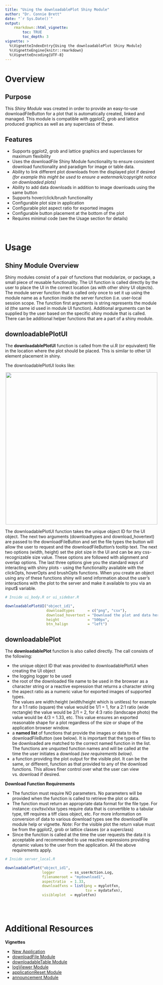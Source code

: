 ```yaml
---
title: "Using the downloadablePlot Shiny Module"
author: "Dr. Connie Brett"
date: "`r Sys.Date()`"
output: 
    rmarkdown::html_vignette:
        toc: TRUE
        toc_depth: 3
vignette: >
  %\VignetteIndexEntry{Using the downloadablePlot Shiny Module}
  %\VignetteEngine{knitr::rmarkdown}
  %\VignetteEncoding{UTF-8}
---
```



# Overview

## Purpose 

This *Shiny Module* was created in order to provide an
easy-to-use downloadFileButton for a plot that is automatically created, linked 
and managed.  This module is compatible with ggplot2, grob and lattice
produced graphics as well as any superclass of these.

## Features

* Supports ggplot2, grob and lattice graphics and superclasses for maximum flexibility
* Uses the downloadFile Shiny Module functionality to ensure consistent
download functionality and paradigm for image or table data.
* Ability to link different plot downloads from the displayed plot if 
desired *(for example this might be used to ensure a watermark/copyright
notice on downloaded plots)*
* Ability to add data downloads in addition to image downloads using the same
button
* Supports hover/click/brush functionality
* Configurable plot size in application
* Configurable plot aspect ratio for exported images
* Configurable button placement at the bottom of the plot
* Requires minimal code (see the Usage section for details)

<br>

# Usage

## Shiny Module Overview

Shiny modules consist of a pair of functions that modularize, or package, a 
small piece of reusable functionality.  The UI function is called directly by
the user to place the UI in the correct location (as with other shiny UI
objects). The module server function that is called only once to set it up using the
module name as a function inside the server function (i.e. user-local session
scope.  The function first arguments is string represents the module id (the same id used in module UI function). Additional arguments can be supplied by the user based on the specific shiny module that is called.  There can be additional helper functions that are a part of a shiny module.


## downloadablePlotUI

The **downloadablePlotUI** function is called from the ui.R (or equivalent) 
file in the location where the plot should be placed.  This is similar to other
UI element placement in shiny.

The downloadablePlotUI looks like:

<center><img src="figures/downloadablePlot-1.png" width="500px"></center>

The downloadablePlotUI function takes the unique object ID for the UI object.
The next two arguments (downloadtypes and download_hovertext) are passed to the
downloadFileButton and set the file types the button will allow the user to
request and the downloadFileButton's tooltip text.  The next two options (width, 
height) set the plot size in the UI and can be any css-recognizable size value.
These options are followed with alignment and overlap options. The last three 
options give you the standard ways of interacting with shiny plots - using the
functionality available with the clickOpts, hoverOpts and brushOpts functions. 
When you create an object using any of these functions shiny will send 
information about the user's interactions with the plot to the server and make 
it available to you via an input$ variable.


```r
# Inside ui_body.R or ui_sidebar.R

downloadablePlotUI("object_id1", 
                   downloadtypes      = c("png", "csv"), 
                   download_hovertext = "Download the plot and data here!",
                   height             = "500px", 
                   btn_halign         = "left")
```


## downloadablePlot

The **downloadablePlot** function is also called directly. The call consists of the following:

* the unique object ID that was provided to downloadablePlotUI when creating 
the UI object
* the logging logger to be used
* the root of the downloaded file name to be used in the browser as a character
string or a reactive expression that returns a character string
* the aspect ratio as a numeric value for exported images of supported types.  
The values are width:height (width/height which is unitless) for example for a 
1:1 ratio (square) the value would be 1/1 = 1, for a 2:1 ratio (wide rectangle)
the value would be 2/1 = 2, for 4:3 ratio (landscape photo) the value would be
4/3 = 1.33, etc.  This value ensures an exported reasonable shape for a plot 
regardless of the size or shape of the application browser window.
* a **named list** of functions that provide the images or data to the 
downloadFileButton (see below).  It is important that the types of files to be 
downloaded are matched to the correct named function in the list.  The functions
are unquoted function names and will be called at the time the user initiates a 
download *(see requirements below)*.
* a function providing the plot output for the visible plot.  It can be the same,
or different, function as that provided to any of the download functions.  This
allows finer control over what the user can view vs. download if desired.


**Download Function Requirements**

* The function must require NO parameters.  No parameters will be provided
when the function is called to retrieve the plot or data.
* The function must return an appropriate data format for the file type.  For
instance: csv/tsv/xlsx types require data that is convertible to a tabular type,
tiff requires a tiff class object, etc.  For more information on conversion of data 
to various download types see the downloadFile module help or vignette. 
*Note*: For the visible plot the return value must be from the ggplot2, grob or lattice 
classes (or a superclass)
* Since the function is called at the time the user requests the data it is 
acceptable and recommended to use reactive expressions providing dynamic values 
to the user from the application.  All the above requirements apply.


```r
# Inside server_local.R

downloadablePlot("object_id1",
                 logger       = ss_userAction.Log,
                 filenameroot = "mydownload1",
                 aspectratio  = 1.33,
                 downloadfxns = list(png = myplotfxn,
                                     tsv = mydatafxn),
                 visibleplot  = myplotfxn)
           
```

<br>

# Additional Resources

**Vignettes**

* [New Application](new-application.html)
* [downloadFile Module](downloadFile-module.html)
* [downloadableTable Module](downloadableTable-module.html)
* [logViewer Module](logViewer-module.html)
* [applicationReset Module](applicationReset-module.html)
* [announcement Module](announcement-module.html)
